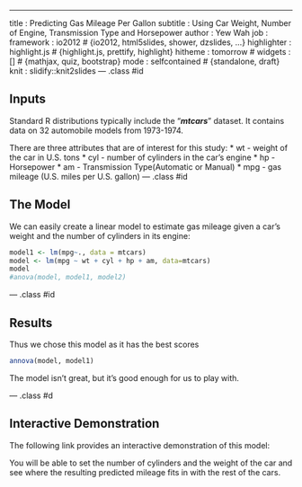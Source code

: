 ---
title       : Predicting Gas Mileage Per Gallon
subtitle    : Using Car Weight, Number of Engine, Transmission Type and Horsepower
author      : Yew Wah
job         : 
framework   : io2012        # {io2012, html5slides, shower, dzslides, ...}
highlighter : highlight.js  # {highlight.js, prettify, highlight}
hitheme     : tomorrow      # 
widgets     : []            # {mathjax, quiz, bootstrap}
mode        : selfcontained # {standalone, draft}
knit        : slidify::knit2slides
--- .class #id

## Inputs
Standard R distributions typically include the "***mtcars***" dataset. It contains data on 32 automobile models from 1973-1974.
<p>
There are three attributes that are of interest for this study:
* wt - weight of the car in U.S. tons
* cyl - number of cylinders in the car's engine
* hp - Horsepower
* am - Transmission Type(Automatic or Manual)
* mpg - gas mileage (U.S. miles per U.S. gallon)
--- .class #id 

## The Model
We can easily create a linear model to estimate gas mileage given
a car's weight and the number of cylinders in its engine:
```r
model1 <- lm(mpg~., data = mtcars)
model <- lm(mpg ~ wt + cyl + hp + am, data=mtcars)
model
#anova(model, model1, model2)
```
--- .class #id 

## Results

Thus we chose this model as it has the best scores

```r
annova(model, model1)
```
The model isn't great, but it's good enough for us to play with.

--- .class #d

## Interactive Demonstration

The following link provides an interactive demonstration of this model:    
   
You will be able to set the number of cylinders and the weight of
the car and see where the resulting predicted mileage fits in with
the rest of the cars.


